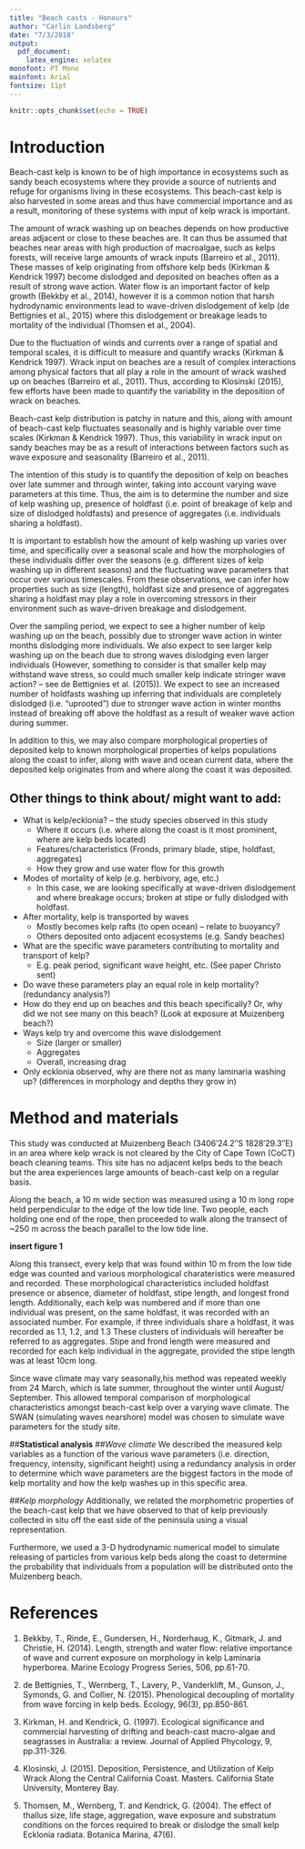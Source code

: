 ```yaml
---
title: "Beach casts - Honours"
author: "Carlin Landsberg"
date: "7/3/2018"
output: 
  pdf_document: 
    latex_engine: xelatex
monofont: PT Mono
mainfont: Arial
fontsize: 11pt  
---
```


```r
knitr::opts_chunk$set(echo = TRUE)
```

# Introduction
Beach-cast kelp is known to be of high importance in ecosystems such as sandy beach ecosystems where they provide a source of nutrients and refuge for organisms living in these ecosystems. This beach-cast kelp is also harvested in some areas and thus have commercial importance and as a result, monitoring of these systems with input of kelp wrack is important.

The amount of wrack washing up on beaches depends on how productive areas adjacent or close to these beaches are. It can thus be assumed that beaches near areas with high production of macroalgae, such as kelps forests, will receive large amounts of wrack inputs (Barreiro et al., 2011). These masses of kelp originating from offshore kelp beds (Kirkman & Kendrick 1997) become dislodged and deposited on beaches often as a result of strong wave action. Water flow is an important factor of kelp growth (Bekkby et al., 2014), however it is a common notion that harsh hydrodynamic environments lead to wave-driven dislodgement of kelp (de Bettignies et al., 2015) where this dislodgement or breakage leads to mortality of the individual (Thomsen et al., 2004). 

Due to the fluctuation of winds and currents over a range of spatial and temporal scales, it is difficult to measure and quantify wracks (Kirkman & Kendrick 1997). Wrack input on beaches are a result of complex interactions among physical factors that all play a role in the amount of wrack washed up on beaches (Barreiro et al., 2011). Thus, according to Klosinski (2015), few efforts have been made to quantify the variability in the deposition of wrack on beaches. 

Beach-cast kelp distribution is patchy in nature and this, along with amount of beach-cast kelp fluctuates seasonally and is highly variable over time scales (Kirkman & Kendrick 1997). Thus, this variability in wrack input on sandy beaches may be as a result of interactions between factors such as wave exposure and seasonality (Barreiro et al., 2011).

The intention of this study is to quantify the deposition of kelp on beaches over late summer and through winter, taking into account varying wave parameters at this time. Thus, the aim is to determine the number and size of kelp washing up, presence of holdfast (i.e. point of breakage of kelp and size of dislodged holdfasts) and presence of aggregates (i.e. individuals sharing a holdfast). 

It is important to establish how the amount of kelp washing up varies over time, and specifically over a seasonal scale and how the morphologies of these individuals differ over the seasons (e.g. different sizes of kelp washing up in different seasons) and the fluctuating wave parameters that occur over various timescales. From these observations, we can infer how properties such as size (length), holdfast size and presence of aggregates sharing a holdfast may play a role in overcoming stressors in their environment such as wave-driven breakage and dislodgement. 

Over the sampling period, we expect to see a higher number of kelp washing up on the beach, possibly due to stronger wave action in winter months dislodging more individuals. We also expect to see larger kelp washing up on the beach due to strong waves dislodging even larger individuals (However, something to consider is that smaller kelp may withstand wave stress, so could much smaller kelp indicate stringer wave action? – see de Bettignies et al. (2015)). We expect to see an increased number of holdfasts washing up inferring that individuals are completely dislodged (i.e. "uprooted") due to stronger wave action in winter months instead of breaking off above the holdfast as a result of weaker wave action during summer.

In addition to this, we may also compare morphological properties of deposited kelp to known morphological properties of kelps populations along the coast to infer, along with wave and ocean current data, where the deposited kelp originates from and where along the coast it was deposited. 

## Other things to think about/ might want to add:
* What is kelp/ecklonia? – the study species observed in this study
    + Where it occurs (i.e. where along the coast is it most prominent, where are kelp beds located)
    + Features/characteristics (Fronds, primary blade, stipe, holdfast, aggregates)
    + How they grow and use water flow for this growth
* Modes of mortality of kelp (e.g. herbivory, age, etc.)
    + In this case, we are looking specifically at wave-driven dislodgement and where breakage occurs; broken at stipe or fully dislodged with holdfast.
*	After mortality, kelp is transported by waves
    +	Mostly becomes kelp rafts (to open ocean) – relate to buoyancy?
    +	Others deposited onto adjacent ecosystems (e.g. Sandy beaches)
*	What are the specific wave parameters contributing to mortality and transport of kelp?
    + E.g. peak period, significant wave height, etc. (See paper Christo sent)
* Do wave these parameters play an equal role in kelp mortality? (redundancy analysis?)
* How do they end up on beaches and this beach specifically? Or, why did we not see many on this beach? (Look at exposure at Muizenberg beach?)
*	Ways kelp try and overcome this wave dislodgement
    + Size (larger or smaller)
    + Aggregates
    + Overall, increasing drag
* Only ecklonia observed, why are there not as many laminaria washing up? (differences in morphology and depths they grow in)


# Method and materials
This study was conducted at Muizenberg Beach (3406′24.2′′S 1828′29.3′′E) in an area where kelp wrack is not cleared by the City of Cape Town (CoCT) beach cleaning teams. This site has no adjacent kelps beds to the beach but the area experiences large amounts of beach-cast kelp  on a regular basis.

Along the beach, a 10 m wide section was measured using a 10 m long rope held perpendicular to the edge of the low tide line. Two people, each holding one end of the rope, then proceeded to walk along the transect of ~250 m across the beach parallel to the low tide line.

**insert figure 1**

Along this transect, every kelp that was found within 10 m from the low tide edge was counted and various morphological charateristics were measured and recorded. These morphological characteristics included holdfast presence or absence, diameter of holdfast, stipe length, and longest frond length. Additionally, each kelp was numbered and if more than one individual was present, on the same holdfast, it was recorded with an associated number. For example, if three individuals share a holdfast, it was recorded as 1.1, 1.2, and 1.3 These clusters of individuals will hereafter be referred to as aggregates.  Stipe and frond length were measured and recorded for each kelp individual in the aggregate, provided the stipe length was at least 10cm long.

Since wave climate may vary seasonally,his method was repeated weekly from 24 March, which is late summer, throughout the winter until August/ September. This allowed temporal comparison of  morphological characteristics amongst beach-cast kelp over a varying wave climate. The SWAN (simulating waves nearshore) model was chosen to simulate wave parameters for the study site. 

##**Statistical analysis**
##*Wave climate* 
We described the measured kelp variables as a function of the various wave parameters (i.e. direction, frequency, intensity, significant height) using a redundancy analysis in order to determine which wave parameters are the biggest factors in the mode of kelp mortality and how the kelp washes up in this specific area.

##*Kelp morphology*
Additionally, we related the morphometric properties of the beach-cast kelp that we have observed to that of kelp previously collected in situ off the east side of the peninsula using a visual representation. 

Furthermore, we used a 3-D hydrodynamic numerical model to simulate releasing of particles from various kelp beds along the coast to determine the probability that individuals from a population will be distributed onto the Muizenberg beach. 

# References 

1.	Bekkby, T., Rinde, E., Gundersen, H., Norderhaug, K., Gitmark, J. and Christie, H. (2014). Length, strength and water flow: relative importance of wave and current exposure on morphology in kelp Laminaria hyperborea. Marine Ecology Progress Series, 506, pp.61-70.

2.	de Bettignies, T., Wernberg, T., Lavery, P., Vanderklift, M., Gunson, J., Symonds, G. and Collier, N. (2015). Phenological decoupling of mortality from wave forcing in kelp beds. Ecology, 96(3), pp.850-861.

3.	Kirkman, H. and Kendrick, G. (1997). Ecological significance and commercial harvesting of drifting and beach-cast macro-algae and seagrasses in Australia: a review. Journal of Applied Phycology, 9, pp.311-326.

4.	Klosinski, J. (2015). Deposition, Persistence, and Utilization of Kelp Wrack Along the Central California Coast. Masters. California State University, Monterey Bay.

5.	Thomsen, M., Wernberg, T. and Kendrick, G. (2004). The effect of thallus size, life stage, aggregation, wave exposure and substratum conditions on the forces required to break or dislodge the small kelp Ecklonia radiata. Botanica Marina, 47(6).



